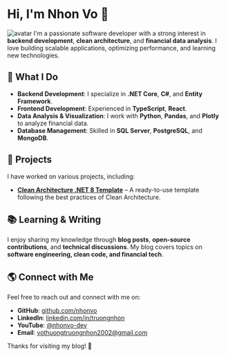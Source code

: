 
# Hi, I'm Nhon Vo 👋

![avatar](https://github.com/nhonvo.png)
I'm a passionate software developer with a strong interest in **backend development**, **clean architecture**, and **financial data analysis**. I love building scalable applications, optimizing performance, and learning new technologies.

## 🚀 What I Do

- **Backend Development**: I specialize in **.NET Core**, **C#**, and **Entity Framework**.
- **Frontend Development**: Experienced in **TypeScript**, **React**.
- **Data Analysis & Visualization**: I work with **Python**, **Pandas**, and **Plotly** to analyze financial data.
- **Database Management**: Skilled in **SQL Server**, **PostgreSQL**, and **MongoDB**.

## 📌 Projects

I have worked on various projects, including:

- [**Clean Architecture .NET 8 Template**](https://github.com/nhonvo/clean-architecture-net-8.0) – A ready-to-use template following the best practices of Clean Architecture.

## 📚 Learning & Writing

I enjoy sharing my knowledge through **blog posts**, **open-source contributions**, and **technical discussions**. My blog covers topics on **software engineering, clean code, and financial tech**.

## 🌎 Connect with Me

Feel free to reach out and connect with me on:

- **GitHub**: [github.com/nhonvo](https://github.com/nhonvo)
- **LinkedIn**: [linkedin.com/in/truongnhon](https://www.linkedin.com/in/truongnhon/)
- **YouTube**: [@nhonvo-dev](https://www.youtube.com/@nhonvo-dev)
- **Email**: vothuongtruongnhon2002@gmail.com

Thanks for visiting my blog! 🚀